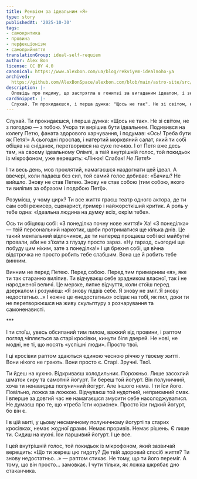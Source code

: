 ```yaml
---
title: Реквієм за ідеальним «Я»
type: story
publishedAt: '2025-10-30'
tags:
- самокритика
- провина
- перфекціонізм
- самоприйняття
translationGroup: ideal-self-requiem
author: Alex Bon
license: CC BY 4.0
canonical: https://www.alexbon.com/ua/blog/rekviyem-idealnoho-ya
archived:
  https://github.com/AlexBonSpace/alexbon.com/blob/main/astro-site/src/content/posts/ua/stories/rekviyem-idealnoho-ya.mdx
description: |-
  Оповідь про людину, що застрягла в гонитві за вигаданим ідеалом, і знаходить тишу в чесній буденності старих кросівок та поганого йогурту.
cardSnippet: |-
  Слухай. Ти прокидаєшся, і перша думка: "Щось не так". Не зі світом, не з погодою — з тобою. Учора ти вирішив бути ідеальним. Подивився на колегу Петю, фаната здорового харчування, і подумав: "Ось! Треба бути як Петя!" А сьогодні проспав, і натертий морквяний салат, який ти собі обіцяв на сніданок, перетворився на сухе печиво. І от Петя вже десь там, на своєму ідеальному Олімпі, а твій внутрішній голос, той покидьок із мікрофоном, уже верещить: "Лінюх! Слабак! *Не Петя!*"
---
```


Слухай. Ти прокидаєшся, і перша думка: «Щось не так». Не зі світом, не з погодою — з тобою. Учора ти вирішив бути ідеальним. Подивився на колегу Петю, фаната здорового харчування, і подумав: «Ось! Треба бути як Петя!» А сьогодні проспав, і натертий морквяний салат, який ти собі обіцяв на сніданок, перетворився на сухе печиво. І от Петя вже десь там, на своєму ідеальному Олімпі, а твій внутрішній голос, той покидьок із мікрофоном, уже верещить: «Лінюх! Слабак! *Не Петя!*»

І ти весь день, мов проклятий, намагаєшся наздогнати цей ідеал. А ввечері, коли падаєш без сил, той самий голос добиває: «Бачиш? Не вийшло. Знову не став Петею. Знову не став собою (тим собою, якого ти виліпив за образом і подобою Петі)».

Розумієш, у чому цирк? Ти все життя граєш театр одного актора, де ти сам собі режисер, сценарист, гример і найжорсткіший критик. А роль у тебе одна: «Ідеальна людина на думку всіх, окрім тебе».

Ось ти обіцяєш собі: «З понеділка почну нове життя!» Ха! «З понеділка» — твій персональний наркотик, щоби протриматися ще кілька днів. Це такий ментальний відпочинок, де ти наперед прощаєш собі всі майбутні провали, аби не з'їхати з глузду просто зараз. «Ну гаразд, сьогодні ще побуду цим ніким, зате з понеділка!» І ця брехня собі, ця вічна відстрочка не просто робить тебе слабшим. Вона ще й робить тебе винним.

Винним не перед Петею. Перед собою. Перед тим примарним «я», яке ти так старанно виліпив. Ти відчуваєш себе зрадником власної, так і не народженої величі. Це мерзке, липке відчуття, коли стоїш перед дзеркалом і розумієш: «Я знову підвів себе. Я знову не зміг. Я знову недостатньо...» І кожне це «недостатньо» осідає на тобі, як пил, доки ти не перетворюєшся на живу скульптуру з розчарування та самоненависті.

*\*\*

І ти стоїш, увесь обсипаний тим пилом, важкий від провини, і раптом погляд чіпляється за старі кросівки, кинути біля дверей. Не нові, не модні, не ті, що носять «успішні люди». Просто твої.

І ці кросівки раптом здаються єдиною чесною річчю у твоєму житті. Вони нікого не грають. Вони просто є. Старі. Зручні. Твої.

Ти йдеш на кухню. Відкриваєш холодильник. Порожньо. Лише засохлий шматок сиру та самотній йогурт. Ти береш той йогурт. Він полуничний, хоча ти ненавидиш полуничний йогурт. Але іншого нема. І ти їси його. Повільно, ложка за ложкою. Відчуваєш той нудотний, неприємний смак. І вперше за довгий час не намагаєшся змусити себе насолоджуватися. Не думаєш про те, що «треба їсти корисне». Просто їси гидкий йогурт, бо він є.

І в цій миті, у цьому несмачному полуничному йогурті та старих кросівках, немає жодної драми. Немає проривів. Немає рішень. Є лише ти. Сидиш на кухні. Їси паршивий йогурт. І це все.

І цей внутрішній голос, той покидьок із мікрофоном, який зазвичай верещить: «Що ти жереш цю гидоту? Де твій здоровий спосіб життя? Ти знову недостатньо...» — раптом стихає. Не тому, що ти його переміг. А тому, що він просто... замовкає. І чути тільки, як ложка шкрябає дно стаканчика.
